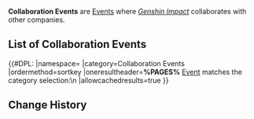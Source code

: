 {{Terminology Infobox
|image = 
|type  = Event Types
}}
'''Collaboration Events''' are [[Events]] where ''[[Genshin Impact]]'' collaborates with other companies.

==List of Collaboration Events==
{{#DPL:
|namespace=
|category=Collaboration Events
|ordermethod=sortkey
|oneresultheader='''%PAGES%''' [[Event]] matches the category selection:\n
|allowcachedresults=true
}}

==Change History==
{{Change History|1.0}}